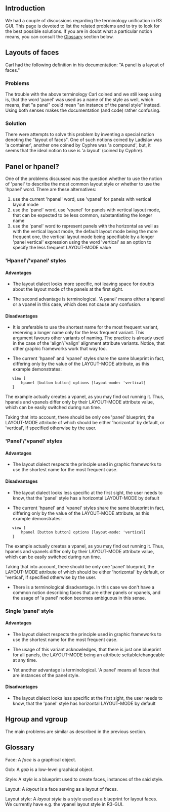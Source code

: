 ==Introduction==

We had a couple of discussions regarding the terminology unification in R3 GUI. This page is devoted to list the related problems and to try to look for the best possible solutions. If you are in doubt what a particular notion means, you can consult the [[#Glossary|Glossary]] section below.

==Layouts of faces==

Carl had the following definition in his documentation: "A panel is a layout of faces."

===Problems===

The trouble with the above terminology Carl coined and we still keep using is, that the word 'panel' was used as a name of the style as well, which means, that "a panel" could mean "an instance of the panel style" instead. Using both senses makes the documentation (and code) rather confusing.

===Solution===

There were attempts to solve this problem by inventing a special notion denoting the "layout of faces". One of such notions coined by Ladislav was 'a container', another one coined by Cyphre was 'a compound', but, it seems that the ideal notion to use is 'a layout' (coined by Cyphre).

==Panel or hpanel?==

One of the problems discussed was the question whether to use the notion of 'panel' to describe the most common layout style or whether to use the 'hpanel' word. There are these alternatives:

# use the current 'hpanel' word, use 'vpanel' for panels with vertical layout mode
# use the 'panel' word, use 'vpanel' for panels with vertical layout mode, that can be expected to be less common, substantiating the longer name
# use the 'panel' word to represent panels with the horizontal as well as with the vertical layout mode, the default layout mode being the more frequent one, the vertical layout mode being specifiable by a longer 'panel vertical' expression using the word 'vertical' as an option to specify the less frequent LAYOUT-MODE value

==='Hpanel'/'vpanel' styles===

====Advantages====

* The layout dialect looks more specific, not leaving space for doubts about the layout mode of the panels at the first sight.

* The second advantage is terminological. 'A panel' means either a hpanel or a vpanel in this case, which does not cause any confusion.

====Disadvantages====

* It is preferable to use the shortest name for the most frequent variant, reserving a longer name only for the less frequent variant. This argument favours other variants of naming. The practice is already used in the case of the 'align'/'valign' alignment attribute variants. Notice, that other graphic frameworks work that way too.

* The current 'hpanel' and 'vpanel' styles share the same blueprint in fact, differing only by the value of the LAYOUT-MODE attribute, as this example demonstrates:

    view [
    	hpanel [button button] options [layout-mode: 'vertical]
    ]

The example actually creates a vpanel, as you may find out running it. Thus, hpanels and vpanels differ only by their LAYOUT-MODE attribute value, which can be easily switched during run time.

Taking that into account, there should be only one 'panel' blueprint, the LAYOUT-MODE attribute of which should be either 'horizontal' by default, or 'vertical', if specified otherwise by the user.

==='Panel'/'vpanel' styles===

====Advantages====

* The layout dialect respects the principle used in graphic frameworks to use the shortest name for the most frequent case.

====Disadvantages====

* The layout dialect looks less specific at the first sight, the user needs to know, that the 'panel' style has a horizontal LAYOUT-MODE by default

* The current 'hpanel' and 'vpanel' styles share the same blueprint in fact, differing only by the value of the LAYOUT-MODE attribute, as this example demonstrates:

    view [
    	hpanel [button button] options [layout-mode: 'vertical]
    ]

The example actually creates a vpanel, as you may find out running it. Thus, hpanels and vpanels differ only by their LAYOUT-MODE attribute value, which can be easily switched during run time.

Taking that into account, there should be only one 'panel' blueprint, the LAYOUT-MODE attribute of which should be either 'horizontal' by default, or 'vertical', if specified otherwise by the user.

* There is a terminological disadvantage. In this case we don't have a common notion describing faces that are either panels or vpanels, and the usage of 'a panel' notion becomes ambiguous in this sense.

===Single 'panel' style===

====Advantages====

* The layout dialect respects the principle used in graphic frameworks to use the shortest name for the most frequent case.

* The usage of this variant acknowledges, that there is just one blueprint for all panels, the LAYOUT-MODE being an attribute settable/changeable at any time.

* Yet another advantage is terminological. 'A panel' means all faces that are instances of the panel style.

====Disadvantages====

* The layout dialect looks less specific at the first sight, the user needs to know, that the 'panel' style has horizontal LAYOUT-MODE by default

==Hgroup and vgroup==

The main problems are similar as described in the previous section.

==Glossary==

Face: A ''face'' is a graphical object.

Gob: A ''gob'' is a low-level graphical object.

Style: A ''style'' is a blueprint used to create faces, instances of the said style.

Layout: A ''layout'' is a face serving as a layout of faces.

Layout style: A ''layout style'' is a style used as a blueprint for layout faces. We currently have e.g. the vpanel layout style in R3-GUI.